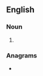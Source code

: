 ==English==

===Noun===
{{head|en|noun plural form}}

# {{plural of|hanaper|lang=en}}

===Anagrams===
* {{anagrams|en|heparans}}